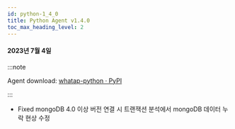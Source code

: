 ```yaml
---
id: python-1_4_0
title: Python Agent v1.4.0
toc_max_heading_level: 2
---
```


#### 2023년 7월 4일

:::note

Agent download: [whatap-python · PyPI](https://pypi.org/project/whatap-python/1.4.0/)

:::

-   <Status>Fixed</Status> mongoDB 4.0 이상 버전 연결 시 트랜잭션 분석에서 mongoDB 데이터 누락 현상 수정
